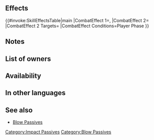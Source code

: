 {{Passive
|type=A
|exclusive=0
|1name=Steady Impact
|1tagid=SID_飛燕金剛の瞬撃3
|1effect=If unit initiates combat, grants Spd+7, Def+10 during combat and foe cannot make a follow-up attack.
|1cost=300
|1required=Steady Blow 2
|canUseMove=Infantry,Flying
|canUseWeapon={{WeaponList|exclude=Staff}}
|properties=random_owner
}}
==Effects==
{{#invoke:SkillEffectsTable|main
|CombatEffect 1={{SkillEffectText|Temporary buffs|Spd|7}}, {{SkillEffectText|Temporary buffs|Def|10}}
|CombatEffect 2={{SkillEffectText|Foe Cannot Follow-Up}}
|CombatEffect 2 Targets={{SkillTargetText|Foe}}
|CombatEffect Conditions=Player Phase
}}
==Notes==
{{IfUnitInitiates}}
{{Temporary buffs}}
{{Prevent follow-up}}
==List of owners==
{{Skill Hero List}}
==Availability==
{{PassiveFocusList}}
{{PassiveDistributionList}}
{{PassiveCombatManualList}}
==In other languages==
{{OtherLanguages
|english=Steady Impact
|japanese=飛燕金剛の瞬撃
|german=Schildprall
|spanishEU=Impacto firme
|spanishLA=Impacto firme
|french=Impact stable
|italian=Impatto saldo
|chineseTW=飛燕金剛瞬擊
|portuguese=Impacto firme
}}
==See also==
{{See also skills|cond=Description LIKE '%if unit initiates combat, grants Spd%Def+%and foe cannot make a follow-up attack%'}}
* [[Blow Passives]]
{{Passives Navbox|A}}
[[Category:Impact Passives]]
[[Category:Blow Passives]]